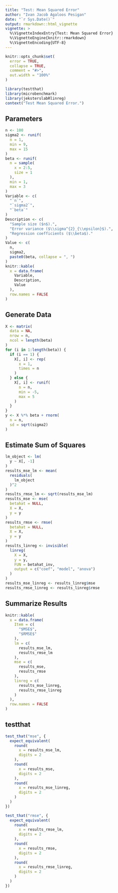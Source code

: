 ```yaml
---
title: "Test: Mean Squared Error"
author: "Ivan Jacob Agaloos Pesigan"
date: "`r Sys.Date()`"
output: rmarkdown::html_vignette
vignette: >
  %\VignetteIndexEntry{Test: Mean Squared Error}
  %\VignetteEngine{knitr::rmarkdown}
  %\VignetteEncoding{UTF-8}
---
```



```r
knitr::opts_chunk$set(
  error = TRUE,
  collapse = TRUE,
  comment = "#>",
  out.width = "100%"
)
```



```r
library(testthat)
library(microbenchmark)
library(jeksterslabRlinreg)
context("Test Mean Squared Error.")
```


## Parameters


```r
n <- 100
sigma2 <- runif(
  n = 1,
  min = 9,
  max = 15
)
beta <- runif(
  n = sample(
    x = 2:5,
    size = 1
  ),
  min = 1,
  max = 3
)
Variable <- c(
  "`n`",
  "`sigma2`",
  "`beta`"
)
Description <- c(
  "Sample size ($n$).",
  "Error variance ($\\sigma^{2}_{\\epsilon}$).",
  "Regression coefficients ($\\beta$)."
)
Value <- c(
  n,
  sigma2,
  paste0(beta, collapse = ", ")
)
knitr::kable(
  x = data.frame(
    Variable,
    Description,
    Value
  ),
  row.names = FALSE
)
```


## Generate Data


```r
X <- matrix(
  data = NA,
  nrow = n,
  ncol = length(beta)
)
for (i in 1:length(beta)) {
  if (i == 1) {
    X[, i] <- rep(
      x = 1,
      times = n
    )
  } else {
    X[, i] <- runif(
      n = n,
      min = -5,
      max = 5
    )
  }
}
y <- X %*% beta + rnorm(
  n = n,
  sd = sqrt(sigma2)
)
```


## Estimate Sum of Squares


```r
lm_object <- lm(
  y ~ X[, -1]
)
results_mse_lm <- mean(
  residuals(
    lm_object
  )^2
)
results_rmse_lm <- sqrt(results_mse_lm)
results_mse <- mse(
  betahat = NULL,
  X = X,
  y = y
)
results_rmse <- rmse(
  betahat = NULL,
  X = X,
  y = y
)
results_linreg <- invisible(
  linreg(
    X = X,
    y = y,
    FUN = betahat_inv,
    output = c("coef", "model", "anova")
  )
)
results_mse_linreg <- results_linreg$mse
results_rmse_linreg <- results_linreg$rmse
```


## Summarize Results


```r
knitr::kable(
  x = data.frame(
    Item = c(
      "$MSE$",
      "$RMSE$"
    ),
    lm = c(
      results_mse_lm,
      results_rmse_lm
    ),
    mse = c(
      results_mse,
      results_rmse
    ),
    linreg = c(
      results_mse_linreg,
      results_rmse_linreg
    )
  ),
  row.names = FALSE
)
```


## testthat


```r
test_that("mse", {
  expect_equivalent(
    round(
      x = results_mse_lm,
      digits = 2
    ),
    round(
      x = results_mse,
      digits = 2
    ),
    round(
      x = results_mse_linreg,
      digits = 2
    )
  )
})
```



```r
test_that("rmse", {
  expect_equivalent(
    round(
      x = results_rmse_lm,
      digits = 2
    ),
    round(
      x = results_rmse,
      digits = 2
    ),
    round(
      x = results_rmse_linreg,
      digits = 2
    )
  )
})
```

